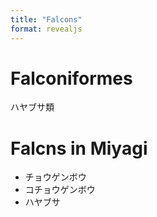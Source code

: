 ---
title: "Falcons"
format: revealjs
---

# Falconiformes
ハヤブサ類

# Falcns in Miyagi
-   チョウゲンボウ
-   コチョウゲンボウ
-   ハヤブサ